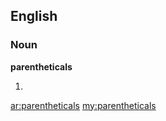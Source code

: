 ==English==

===Noun===
'''parentheticals'''

#{{plural of|parenthetical}}

[[ar:parentheticals]]
[[my:parentheticals]]